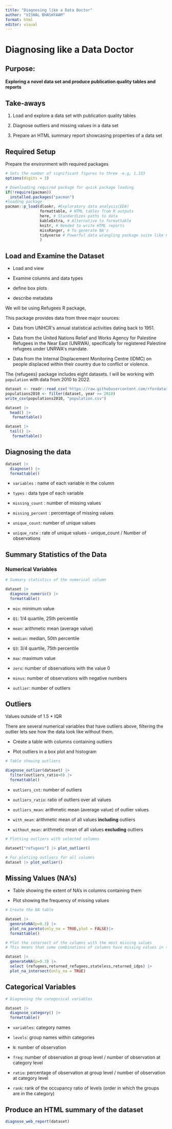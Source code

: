 ```yaml
---
title: "Diagnosing like a Data Doctor"
author: "VISHAL BHASHYAAM"
format: html
editor: visual
---
```


# Diagnosing like a Data Doctor

## Purpose:

#### Exploring a novel data set and produce publication quality tables and reports 

## Take-aways

1.  Load and explore a data set with publication quality tables

2.  Diagnose outliers and missing values in a data set

3.  Prepare an HTML summary report showcasing properties of a data set

## Required Setup

Prepare the environment with required packages

```r
# Sets the number of significant figures to three -e.g, 1.333
options(digits = 3)

# Downloading required package for quick package loading
if(!require(pacman))
  installed.packages("pacman")
#loading package
pacman::p_load(dlookr, #Exploratory data analysis(EDA)
               formattable, # HTML tables from R outputs
               here, # Standardizes paths to data 
               kableExtra, # Alternative to formattable 
               knitr, # Needed to write HTML reports
               missRanger, # To generate NA's 
               tidyverse # Powerful data wrangling package suite like Pandas for python
               )
```

## Load and Examine the Dataset 

-   Load and view

-   Examine columns and data types

-   define box plots

-   describe metadata

We will be using Refugees R package,

This package provides data from three major sources:

-   Data from UNHCR\'s annual statistical activities dating back to 1951.

-   Data from the United Nations Relief and Works Agency for Palestine Refugees in the Near East (UNRWA), specifically for registered Palestine refugees under UNRWA\'s mandate.

-   Data from the Internal Displacement Monitoring Centre (IDMC) on people displaced within their country due to conflict or violence.

The {refugees} package includes eight datasets. I will be working with `population` with data from 2010 to 2022.

```r
dataset <- readr::read_csv('https://raw.githubusercontent.com/rfordatascience/tidytuesday/master/data/2023/2023-08-22/population.csv')
populations2010 <- filter(dataset, year >= 2010)
write_csv(populations2010, "population.csv")


```

```r
dataset |> 
  head() |> 
   formattable()

dataset |> 
  tail() |> 
   formattable()
```

## Diagnosing the data

```r
dataset |> 
  diagnose() |>
  formattable()
```

-   `variables` : name of each variable in the column

-   `types` : data type of each variable

-   `missing_count` : number of missing values

-   `missing_percent` : percentage of missing values

-   `unique_count`: number of unique values

-   `unique_rate` : rate of unique values - unique_count / Number of observations

## Summary Statistics of the Data

### Numerical Variables

```r
# Summary statistics of the numerical column

dataset |>
  diagnose_numeric() |>
  formattable()
```

-   `min`: minimum value

-   `Q1`: 1/4 quartile, 25th percentile

-   `mean`: arithmetic mean (average value)

-   `median`: median, 50th percentile

-   `Q3`: 3/4 quartile, 75th percentile

-   `max`: maximum value

-   `zero`: number of observations with the value 0

-   `minus`: number of observations with negative numbers

-   `outlier`: number of outliers

## Outliers

Values outside of 1.5 \* IQR

There are several numerical variables that have outliers above, filtering the outlier lets see how the data look like without them.

-   Create a table with columns containing outliers

-   Plot outliers in a box plot and histogram

```r
# Table showing outliers

diagnose_outlier(dataset) |> 
  filter(outliers_ratio>0) |>
  formattable()
```

-   `outliers_cnt`: number of outliers

-   `outliers_ratio`: ratio of outliers over all values

-   `outliers_mean`: arithmetic mean (average value) of outlier values

-   `with_mean`: arithmetic mean of all values **including** outliers

-   `without_mean`: arithmetic mean of all values **excluding** outliers

```r
# Plotting outliers with selected columns

dataset["refugees"] |> plot_outlier()
```

```r
# For plotiing outliers for all columns 
dataset |> plot_outlier()
```

## Missing Values (NA's)

-   Table showing the extent of NA's in columns containing them

-   Plot showing the frequency of missing values

```r
# Create the NA table 

dataset |> 
  generateNA(p=0.3) |>
  plot_na_pareto(only_na = TRUE,plot = FALSE)|>
  formattable()
```

```r
# Plot the intersect of the columns with the most missing values
# This means that some combinations of columns have missing values in the same row

dataset |> 
  generateNA(p=0.3) |>
  select (refugees,returned_refugees,stateless,returned_idps) |>
  plot_na_intersect(only_na = TRUE)
```

## Categorical Variables

```r
# Diagnosing the categorical variables

dataset |>
  diagnose_category() |>
  formattable()
```

-   `variables`: category names

-   `levels`: group names within categories

-   `N`: number of observation

-   `freq`: number of observation at group level / number of observation at category level

-   `ratio`: percentage of observation at group level / number of observation at category level

-   `rank`: rank of the occupancy ratio of levels (order in which the groups are in the category)

## Produce an HTML summary of the dataset

```r
diagnose_web_report(dataset)
```
